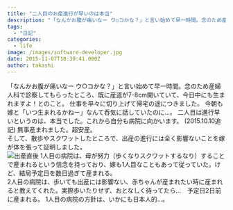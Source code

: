 ```yaml
---
title: "二人目のお産進行が早いのは本当"
description: "「なんかお腹が痛いなー ウ○コかな？」と言い始めて早一時間。念のため産婦人科で診察してもらったところ、既に産道が7-8cm開いていて、今日中にも生まれますよ！と..."
tags:
  - "日記"
categories:
  - life
image: /images/software-developer.jpg
date: 2015-11-07T18:39:41.000Z
author: takashi
---
```



「なんかお腹が痛いなー ウ○コかな？」と言い始めて早一時間。念のため産婦人科で診察してもらったところ、既に産道が7-8cm開いていて、今日中にも生まれますよ！とのこと。
仕事を早々に切り上げて帰宅の途につきました。
今朝も嫁と「いつ生まれるかねー」なんて呑気に話していたのに…。
二人目は進行早いというのは、本当でした。これから自分も病院に向かいます。
(2015.10.10追記)
無事産まれました。超安産。<br />
そして、散歩やスクワットしたところで、出産の進行には全く影響ないことを嫁が体を張って証明しました。<br />
<img src="https://farm1.staticflickr.com/632/22061800175_0d2829a35a_k_d.jpg" alt="出産直後" />
1人目の病院は、母が努力（歩くなりスクワットするなり）することで産まれるという信念を持っており、嫁も1人目なこともあって従っていた。けど、結局予定日を数日過ぎて産まれる。<br />
2人目の病院は、歩いても出産には影響ない、赤ちゃんが産まれたい時に産まれると教えてくれた。実際歩いたりせず、おとなしく待ってたら…　予定日2日前に産まれる。
1人目の病院の方針は、いかにも日本人的…。